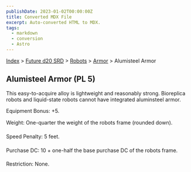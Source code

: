 ```yaml
---
publishDate: 2023-01-02T00:00:00Z
title: Converted MDX File
excerpt: Auto-converted HTML to MDX.
tags:
  - markdown
  - conversion
  - Astro
---
```


[Index](-index) > [Future d20 SRD](future-d20-srd-index) > [Robots](future-d20-srd-robots-index) > [Armor](future-d20-srd-robots-armor-index) > Alumisteel Armor

## Alumisteel Armor (PL 5)

This easy-to-acquire alloy is lightweight and reasonably strong. Bioreplica robots and liquid-state robots cannot have integrated aluminsteel armor.

Equipment Bonus: +5.

Weight: One-quarter the weight of the robots frame (rounded down).

Speed Penalty: 5 feet.

Purchase DC: 10 + one-half the base purchase DC of the robots frame.

Restriction: None.
